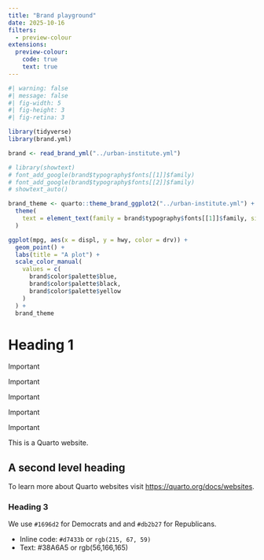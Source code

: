 ```yaml
---
title: "Brand playground"
date: 2025-10-16
filters:
  - preview-colour
extensions:
  preview-colour:
    code: true
    text: true
---
```


```r
#| warning: false
#| message: false
#| fig-width: 5
#| fig-height: 3
#| fig-retina: 3

library(tidyverse)
library(brand.yml)

brand <- read_brand_yml("../urban-institute.yml")

# library(showtext)
# font_add_google(brand$typography$fonts[[1]]$family)
# font_add_google(brand$typography$fonts[[2]]$family)
# showtext_auto()

brand_theme <- quarto::theme_brand_ggplot2("../urban-institute.yml") +
  theme(
    text = element_text(family = brand$typography$fonts[[1]]$family, size = 13)
  )

ggplot(mpg, aes(x = displ, y = hwy, color = drv)) +
  geom_point() +
  labs(title = "A plot") +
  scale_color_manual(
    values = c(
      brand$color$palette$blue,
      brand$color$palette$black,
      brand$color$palette$yellow
    )
  ) +
  brand_theme
```

# Heading 1

::: callout-note
Important
:::

::: callout-warning
Important
:::

::: callout-important
Important
:::

::: callout-tip
Important
:::

::: callout-caution
Important
:::

This is a Quarto website.

## A second level [heading]{.highlight}

To learn more about Quarto websites visit <https://quarto.org/docs/websites>.

### Heading 3

We use `#1696d2` for Democrats and and `#db2b27` for Republicans.

- Inline code: `#d7433b` or `rgb(215, 67, 59)`
- Text: #38A6A5 or rgb(56,166,165)
